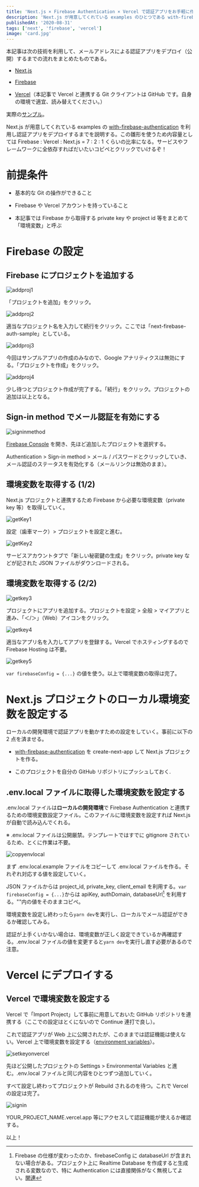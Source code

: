 ```yaml
---
title: 'Next.js × Firebase Authentication × Vercel で認証アプリをお手軽に作ってデプロイする'
description: 'Next.js が用意してくれている examples のひとつである with-firebase-authentication を利用すれば、メールアドレスでの認証アプリがとても簡単に作れたのでその方法をまとめる。この記事をざっと読めば必要な環境変数の取得といった環境構築で迷わないようになると思う'
publishedAt: '2020-08-31'
tags: ['next', 'firebase', 'vercel']
image: 'card.jpg'
---
```


本記事は次の技術を利用して、メールアドレスによる認証アプリをデプロイ（公開）するまでの流れをまとめたものである。

- [Next.js](https://nextjs.org/)

- [Firebase](https://firebase.google.com/?hl=ja)

- [Vercel](https://vercel.com/)（本記事で Vercel と連携する Git クライアントは GitHub です。自身の環境で適宜、読み替えてください。）

実際の[サンプル](https://next-firebase-auth-sample.kimizuy.vercel.app)。

Next.js が用意してくれている examples の [with-firebase-authentication](https://github.com/vercel/next.js/tree/canary/examples/with-firebase-authentication) を利用し認証アプリをデプロイするまでを説明する。この雛形を使うため内容量としては Firebase : Vercel : Next.js = 7 : 2 : 1 くらいの比率になる。サービスやフレームワークに全依存すればだいたいコピペとクリックでいけるぞ！

# 前提条件

- 基本的な Git の操作ができること

- Firebase や Vercel アカウントを持っていること

- 本記事では Firebase から取得する private key や project id 等をまとめて「環境変数」と呼ぶ

# Firebase の設定

## Firebase にプロジェクトを追加する

![addproj1](addproj1.png)

「プロジェクトを追加」をクリック。

![addproj2](addproj2.png)

適当なプロジェクト名を入力して続行をクリック。ここでは「next-firebase-auth-sample」としている。

![addproj3](addproj3.png)

今回はサンプルアプリの作成のみなので、Google アナリティクスは無効にする。「プロジェクトを作成」をクリック。

![addproj4](addproj4.png)

少し待つとプロジェクト作成が完了する。「続行」をクリック。プロジェクトの追加は以上となる。

## Sign-in method でメール認証を有効にする

![signinmethod](signinmethod.png)

[Firebase Console](https://console.firebase.google.com/?hl=ja) を開き、先ほど追加したプロジェクトを選択する。

Authentication > Sign-in method > メール / パスワードとクリックしていき、メール認証のステータスを有効化する（メールリンクは無効のまま）。

## 環境変数を取得する (1/2)

Next.js プロジェクトと連携するため Firebase から必要な環境変数（private key 等）を取得していく。

![getKey1](getKey1.png)

設定（歯車マーク）> プロジェクトを設定と進む。

![getKey2](getKey2.png)

サービスアカウントタブで「新しい秘密鍵の生成」をクリック。private key などが記された JSON ファイルがダウンロードされる。

## 環境変数を取得する (2/2)

![getkey3](getkey3.png)

プロジェクトにアプリを追加する。プロジェクトを設定 > 全般 > マイアプリと進み、「＜/＞」（Web）アイコンをクリック。

![getkey4](getkey4.png)

適当なアプリ名を入力してアプリを登録する。Vercel でホスティングするので Firebase Hosting は不要。

![getkey5](getkey5.png)

`var firebaseConfig = {...}` の値を使う。以上で環境変数の取得は完了。

# Next.js プロジェクトのローカル環境変数を設定する

ローカルの開発環境で認証アプリを動かすための設定をしていく。事前に以下の 2 点を済ませる。

- [with-firebase-authentication](https://github.com/vercel/next.js/tree/canary/examples/with-firebase-authentication) を create-next-app して Next.js プロジェクトを作る。

- このプロジェクトを自分の GitHub リポジトリにプッシュしておく.

## .env.local ファイルに取得した環境変数を設定する

.env.local ファイルは<strong>ローカルの開発環境</strong>で Firebase Authentication と連携するための環境変数設定ファイル。このファイルに環境変数を設定すれば Next.js が自動で読み込んでくれる。

※ .env.local ファイルは公開厳禁。テンプレートではすでに gitignore されているため、とくに作業は不要。

![copyenvlocal](copyenvlocal.png)

まず .env.local.example ファイルをコピーして .env.local ファイルを作る。それぞれ対応する値を設定していく。

JSON ファイルからは project_id, private_key, client_email を利用する。`var firebaseConfig = {...}`からは apiKey, authDomain, databaseUrl[^*1] を利用する。""内の値をそのままコピペ。

[^*1]: Firebase の仕様が変わったのか、firebaseConfig に databaseUrl が含まれない場合がある。プロジェクト上に Realtime Database を作成すると生成される変数なので、特に Authentication には直接関係がなく無視してよい。[関連](https://twitter.com/hapitomax/status/1335184425798123520?s=20)

環境変数を設定し終わったら`yarn dev`を実行し、ローカルでメール認証ができるか確認してみる。

認証が上手くいかない場合は、環境変数が正しく設定できているか再確認する。.env.local ファイルの値を変更すると`yarn dev`を実行し直す必要があるので注意。

# Vercel にデプロイする

## Vercel で環境変数を設定する

Vercel で「Import Project」して事前に用意しておいた GitHub リポジトリを連携する（ここでの設定はとくにないので Continue 連打で良し）。

これで認証アプリが Web 上に公開されたが、このままでは認証機能は使えない。Vercel 上で環境変数を設定する（[environment variables](https://vercel.com/blog/environment-variables-ui)）。

![setkeyonvercel](setkeyonvercel.png)

先ほど公開したプロジェクトの Settings > Environmental Variables と進む。.env.local ファイルと同じ内容をひとつずつ追加していく。

すべて設定し終わってプロジェクトが Rebuild されるのを待つ。これで Vercel の設定は完了。

![signin](signin.png)

YOUR_PROJECT_NAME.vercel.app 等にアクセスして認証機能が使えるか確認する。

以上！

